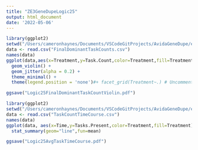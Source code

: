 ```yaml
---
title: "ZE3GeneDupeLogic25"
output: html_document
date: '2022-05-06'
---
```


```r
library(ggplot2)
setwd("/Users/cameronhaynes/Documents/VSCodeGitProjects/AvidaGeneDupe/experiments/2022-5-5-LalejiniEtAlWLogic25/TidiedData")
data <- read.csv("FinalDominantTaskCounts.csv")
names(data)
ggplot(data,aes(x=Treatment,y=Task.Count,color=Treatment,fill=Treatment)) + #Add color=Replicate with a replicate column to plot each curve seperately 
  geom_violin() +
  geom_jitter(alpha = 0.2) +
  theme_minimal() +
  theme(legend.position = 'none')#+ facet_grid(Treatment~.) # Uncomment to plot faceted by treatment

ggsave("Logic25FinalDominantTaskCountViolin.pdf")

```


```r
library(ggplot2)
setwd("/Users/cameronhaynes/Documents/VSCodeGitProjects/AvidaGeneDupe/experiments/2022-5-5-LalejiniEtAlWLogic25/TidiedData")
data <- read.csv("TaskCountTimeCourse.csv")
names(data)
ggplot(data, aes(x=Time,y=Tasks.Present,color=Treatment,fill=Treatment)) +
  stat_summary(geom="line",fun=mean)

ggsave("Logic25AvgTaskTimeCourse.pdf")
```
